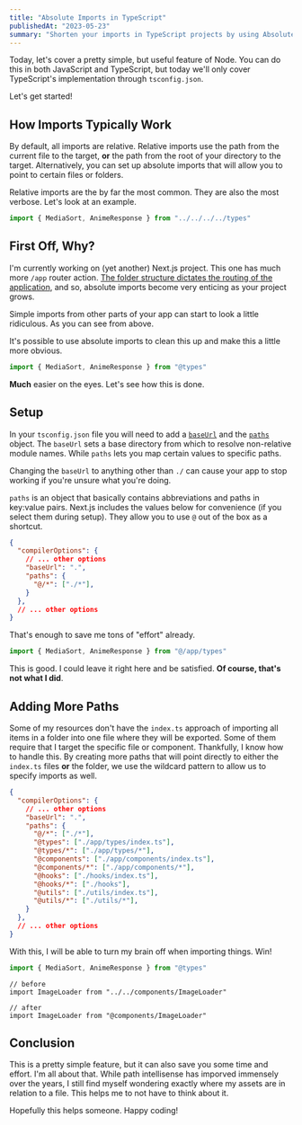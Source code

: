 ```yaml
---
title: "Absolute Imports in TypeScript"
publishedAt: "2023-05-23"
summary: "Shorten your imports in TypeScript projects by using Absolute Imports instead of Relative Imports."
---
```


Today, let's cover a pretty simple, but useful feature of Node. You can do this in both JavaScript and TypeScript, but today we'll only cover TypeScript's implementation through `tsconfig.json`. 

Let's get started!

## How Imports Typically Work

By default, all imports are relative. Relative imports use the path from the current file to the target, **or** the path from the root of your directory to the target. Alternatively, you can set up absolute imports that will allow you to point to certain files or folders.

Relative imports are the by far the most common. They are also the most verbose. Let's look at an example.

```ts title="./app/api/data/[sortMethod]/[quantity]/route.ts"
import { MediaSort, AnimeResponse } from "../../../../types"
```

## First Off, Why?

I'm currently working on (yet another) Next.js project. This one has much more `/app` router action. [The folder structure dictates the routing of the application](https://nextjs.org/docs/app/building-your-application/routing), and so, absolute imports become very enticing as your project grows.

Simple imports from other parts of your app can start to look a little ridiculous. As you can see from above.

It's possible to use absolute imports to clean this up and make this a little more obvious.

```ts title="./app/api/data/[sortMethod]/[quantity]/route.ts"
import { MediaSort, AnimeResponse } from "@types"
```

**Much** easier on the eyes. Let's see how this is done.

## Setup

In your `tsconfig.json` file you will need to add a [`baseUrl`](https://www.typescriptlang.org/tsconfig#baseUrl) and the [`paths`](https://www.typescriptlang.org/tsconfig#paths) object. The `baseUrl` sets a base directory from which to resolve non-relative module names. While `paths` lets you map certain values to specific paths.

<Callout emoji="😱">Changing the `baseUrl` to anything other than `./` can cause your app to stop working if you're unsure what you're doing.</Callout>

`paths` is an object that basically contains abbreviations and paths in key:value pairs. Next.js includes the values below for convenience (if you select them during setup). They allow you to use `@` out of the box as a shortcut.

```json title="tsconfig.json"
{
  "compilerOptions": {
    // ... other options
    "baseUrl": ".",
    "paths": {
      "@/*": ["./*"],
    }
  },
  // ... other options
}
```

That's enough to save me tons of "effort" already.

```ts title="./app/api/data/[sortMethod]/[quantity]/route.ts"
import { MediaSort, AnimeResponse } from "@/app/types"
```

This is good. I could leave it right here and be satisfied. **Of course, that's not what I did**. 

## Adding More Paths

Some of my resources don't have the `index.ts` approach of importing all items in a folder into one file where they will be exported. Some of them require that I target the specific file or component. Thankfully, I know how to handle this. By creating more paths that will point directly to either the `index.ts` files **or** the folder, we use the wildcard pattern to allow us to specify imports as well.

```json title="tsconfig.json"
{
  "compilerOptions": {
    // ... other options
    "baseUrl": ".",
    "paths": {
      "@/*": ["./*"],
      "@types": ["./app/types/index.ts"],
      "@types/*": ["./app/types/*"],
      "@components": ["./app/components/index.ts"],
      "@components/*": ["./app/components/*"],
      "@hooks": ["./hooks/index.ts"],
      "@hooks/*": ["./hooks"],
      "@utils": ["./utils/index.ts"],
      "@utils/*": ["./utils/*"],
    }
  },
  // ... other options
}
```

With this, I will be able to turn my brain off when importing things. Win!

```ts title="./app/api/data/[sortMethod]/[quantity]/route.ts"
import { MediaSort, AnimeResponse } from "@types"
```

```tsx title="./app/details/[id]/page.tsx"
// before
import ImageLoader from "../../components/ImageLoader"

// after
import ImageLoader from "@components/ImageLoader"
```

## Conclusion

This is a pretty simple feature, but it can also save you some time and effort. I'm all about that. While path intellisense has imporved immensely over the years, I still find myself wondering exactly where my assets are in relation to a file. This helps me to not have to think about it.

Hopefully this helps someone. Happy coding!